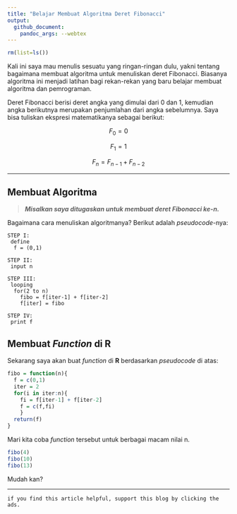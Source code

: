 ```yaml
---
title: "Belajar Membuat Algoritma Deret Fibonacci"
output: 
  github_document:
    pandoc_args: --webtex
---
```


```r
rm(list=ls())

```

Kali ini saya mau menulis sesuatu yang ringan-ringan dulu, yakni tentang bagaimana membuat algoritma untuk menuliskan deret Fibonacci. Biasanya algoritma ini menjadi latihan bagi rekan-rekan yang baru belajar membuat algoritma dan pemrograman.

Deret Fibonacci berisi deret angka yang dimulai dari 0 dan 1, kemudian angka berikutnya merupakan penjumlahan dari angka sebelumnya. Saya bisa tuliskan ekspresi matematikanya sebagai berikut:

$$F_0 = 0$$

$$F_1 = 1$$

$$F_n = F_{n-1} + F_{n-2}$$

---

## Membuat Algoritma

> ___Misalkan saya ditugaskan untuk membuat deret Fibonacci ke-n.___

Bagaimana cara menuliskan algoritmanya? Berikut adalah _pseudocode_-nya:


```
STEP I: 
 define
  f = (0,1)

STEP II: 
 input n  

STEP III:
 looping
  for(2 to n)
    fibo = f[iter-1] + f[iter-2]
    f[iter] = fibo

STEP IV:
 print f
```

## Membuat _Function_ di __R__

Sekarang saya akan buat _function_ di __R__ berdasarkan _pseudocode_ di atas:


```r
fibo = function(n){
  f = c(0,1)
  iter = 2
  for(i in iter:n){
	fi = f[iter-1] + f[iter-2]
	f = c(f,fi)
	}
  return(f)
}
```

Mari kita coba _function_ tersebut untuk berbagai macam nilai n.

```r
fibo(4)
fibo(10)
fibo(13)
```

Mudah kan?

---

`if you find this article helpful, support this blog by clicking the ads.`
